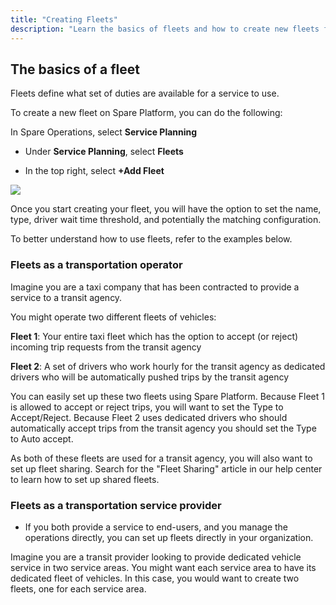 ```yaml
---
title: "Creating Fleets"
description: "Learn the basics of fleets and how to create new fleets for your transportation services"
---
```


## The basics of a fleet

Fleets define what set of duties are available for a service to use.

To create a new fleet on Spare Platform, you can do the following:

In Spare Operations, select **Service Planning**

- Under **Service Planning**, select **Fleets**

- In the top right, select **+Add Fleet**

![](https://spare-74fa64f80617.intercom-attachments-1.com/i/o/971478392/d5887b91325de90ee1f478cf/mJEHtuOxIL05x0e_eq1svUm98NPVUL9tyw.png?expires=1753820100&signature=04ec7bab58957d58d52355870ae5d2ab803a272972caf18bb5645b11c77ed98a&req=fScmEs52nohdFb4f3HP0gG%2BzhzWTdmkW4nsUHiTCMy192g03M38fBrRUfNzY%0AnrI%3D%0A)

Once you start creating your fleet, you will have the option to set the name, type, driver wait time threshold, and potentially the matching configuration.

To better understand how to use fleets, refer to the examples below.

### Fleets as a transportation operator

Imagine you are a taxi company that has been contracted to provide a service to a transit agency. 

You might operate two different fleets of vehicles:

**Fleet 1**: Your entire taxi fleet which has the option to accept (or reject) incoming trip requests from the transit agency

**Fleet 2**: A set of drivers who work hourly for the transit agency as dedicated drivers who will be automatically pushed trips by the transit agency

You can easily set up these two fleets using Spare Platform. Because Fleet 1 is allowed to accept or reject trips, you will want to set the Type to Accept/Reject. Because Fleet 2 uses dedicated drivers who should automatically accept trips from the transit agency you should set the Type to Auto accept.

As both of these fleets are used for a transit agency, you will also want to set up fleet sharing. Search for the "Fleet Sharing" article in our help center to learn how to set up shared fleets.

### **Fleets as a transportation service provider**

- If you both provide a service to end-users, and you manage the operations directly, you can set up fleets directly in your organization.

Imagine you are a transit provider looking to provide dedicated vehicle service in two service areas. You might want each service area to have its dedicated fleet of vehicles. In this case, you would want to create two fleets, one for each service area.
